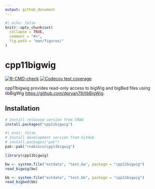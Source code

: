 ```yaml
---
output: github_document
---
```


```r
#| echo: false
knitr::opts_chunk$set(
  collapse = TRUE,
  comment = "#>",
  fig.path = "man/figures/"
)
```

# cpp11bigwig

<!-- badges: start -->
[![R-CMD-check](https://github.com/rnabioco/cpp11bigwig/actions/workflows/R-CMD-check.yaml/badge.svg)](https://github.com/rnabioco/cpp11bigwig/actions/workflows/R-CMD-check.yaml)
[![Codecov test coverage](https://codecov.io/gh/rnabioco/cpp11bigwig/graph/badge.svg)](https://app.codecov.io/gh/rnabioco/cpp11bigwig)
<!-- badges: end -->

cpp11bigwig provides read-only access to bigWig and bigBed files using libBigWig <https://github.com/dpryan79/libBigWig>.

## Installation

::: .pkgdown-release
```r
# Install released version from CRAN
install.packages("cpp11bigwig")
```
:::

::: .pkgdown-devel
```r
#| eval: false
# Install development version from GitHub
# install.packages("pak")
pak::pak("rnabioco/cpp11bigwig")
```
:::


```r
library(cpp11bigwig)

bw <- system.file("extdata", "test.bw", package = "cpp11bigwig")
read_bigwig(bw)

bb <- system.file("extdata", "test.bb", package = "cpp11bigwig")
read_bigbed(bb)
```
